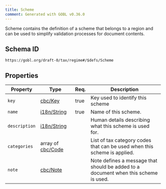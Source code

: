 ```yaml
---
title: Scheme
comment: Generated with GOBL v0.36.0
---
```


Scheme contains the definition of a scheme that belongs to a region and can be used to simplify validation processes for document contents.

## Schema ID

`https://gobl.org/draft-0/tax/regime#/$defs/Scheme`

## Properties

| Property      | Type                                   | Req. | Description                                                                         |
|---------------|----------------------------------------|------|-------------------------------------------------------------------------------------|
| `key`         | [cbc/Key](/draft-0/cbc/key)            | true | Key used to identify this scheme                                                    |
| `name`        | [i18n/String](/draft-0/i18n/string)    | true | Name of this scheme.                                                                |
| `description` | [i18n/String](/draft-0/i18n/string)    |      | Human details describing what this scheme is used for.                              |
| `categories`  | array of [cbc/Code](/draft-0/cbc/code) |      | List of tax category codes that can be used when this scheme is applied.            |
| `note`        | [cbc/Note](/draft-0/cbc/note)          |      | Note defines a message that should be added to a document when this scheme is used. |

